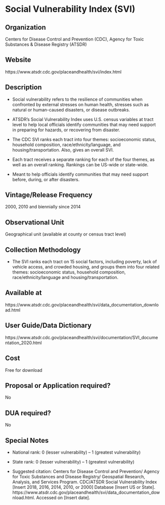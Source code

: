 \mainmatter

<!-- Generated by generateRmd.R; do not edit by hand  -->

# Social Vulnerability Index (SVI)

## Organization
Centers for Disease Control and Prevention (CDC), Agency for Toxic Substances & Disease Registry (ATSDR)

## Website
https://www.atsdr.cdc.gov/placeandhealth/svi/index.html

## Description
* Social vulnerability refers to the resilience of communities when confronted by external stresses on human health, stresses such as natural or human-caused disasters, or disease outbreaks. 
* ATSDR's Social Vulnerability Index uses U.S. census variables at tract level to help local officials identify communities that may need support in preparing for hazards, or recovering from disaster.
* The CDC SVI ranks each tract into four themes: socioeconomic status, household composition, race/ethnicity/language, and housing/transportation. Also, gives an overall SVI. 
* Each tract receives a separate ranking for each of the four themes, as well as an overall ranking. Rankings can be US-wide or state-wide. 
* Meant to help officials identify communities that may need support before, during, or after disasters.

## Vintage/Release Frequency
2000, 2010 and biennially since 2014

## Observational Unit
Geographical unit (available at county or census tract level)

## Collection Methodology
*	The SVI ranks each tract on 15 social factors, including poverty, lack of vehicle access, and crowded housing, and groups them into four related themes: socioeconomic status, household composition, race/ethnicity/language and housing/transportation.

## Available at
https://www.atsdr.cdc.gov/placeandhealth/svi/data_documentation_download.html

## User Guide/Data Dictionary
https://www.atsdr.cdc.gov/placeandhealth/svi/documentation/SVI_documentation_2020.html

## Cost
Free for download

## Proposal or Application required?
No

## DUA required?
No

## Special Notes
* National rank: 0 (lesser vulnerability) – 1 (greatest vulnerability)
* State rank: 0 (lesser vulnerability) – 1 (greatest vulnerability)
* Suggested citation: Centers for Disease Control and Prevention/ Agency for Toxic Substances and Disease Registry/ Geospatial Research, Analysis, and Services Program. CDC/ATSDR Social Vulnerability Index [Insert 2018, 2016, 2014, 2010, or 2000] Database [Insert US or State]. https://www.atsdr.cdc.gov/placeandhealth/svi/data_documentation_download.html. Accessed on [Insert date].

